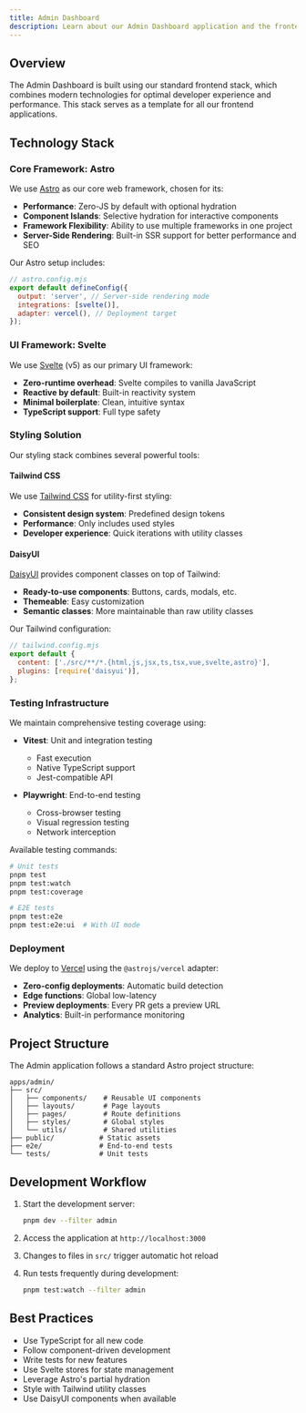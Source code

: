 ```yaml
---
title: Admin Dashboard
description: Learn about our Admin Dashboard application and the frontend technology stack we use across our applications
---
```


## Overview

The Admin Dashboard is built using our standard frontend stack, which combines modern technologies for optimal developer experience and performance. This stack serves as a template for all our frontend applications.

## Technology Stack

### Core Framework: Astro

We use [Astro](https://astro.build) as our core web framework, chosen for its:

- **Performance**: Zero-JS by default with optional hydration
- **Component Islands**: Selective hydration for interactive components
- **Framework Flexibility**: Ability to use multiple frameworks in one project
- **Server-Side Rendering**: Built-in SSR support for better performance and SEO

Our Astro setup includes:

```js
// astro.config.mjs
export default defineConfig({
  output: 'server', // Server-side rendering mode
  integrations: [svelte()],
  adapter: vercel(), // Deployment target
});
```

### UI Framework: Svelte

We use [Svelte](https://svelte.dev) (v5) as our primary UI framework:

- **Zero-runtime overhead**: Svelte compiles to vanilla JavaScript
- **Reactive by default**: Built-in reactivity system
- **Minimal boilerplate**: Clean, intuitive syntax
- **TypeScript support**: Full type safety

### Styling Solution

Our styling stack combines several powerful tools:

#### Tailwind CSS

We use [Tailwind CSS](https://tailwindcss.com) for utility-first styling:

- **Consistent design system**: Predefined design tokens
- **Performance**: Only includes used styles
- **Developer experience**: Quick iterations with utility classes

#### DaisyUI

[DaisyUI](https://daisyui.com) provides component classes on top of Tailwind:

- **Ready-to-use components**: Buttons, cards, modals, etc.
- **Themeable**: Easy customization
- **Semantic classes**: More maintainable than raw utility classes

Our Tailwind configuration:

```js
// tailwind.config.mjs
export default {
  content: ['./src/**/*.{html,js,jsx,ts,tsx,vue,svelte,astro}'],
  plugins: [require('daisyui')],
};
```

### Testing Infrastructure

We maintain comprehensive testing coverage using:

- **Vitest**: Unit and integration testing

  - Fast execution
  - Native TypeScript support
  - Jest-compatible API

- **Playwright**: End-to-end testing
  - Cross-browser testing
  - Visual regression testing
  - Network interception

Available testing commands:

```bash
# Unit tests
pnpm test
pnpm test:watch
pnpm test:coverage

# E2E tests
pnpm test:e2e
pnpm test:e2e:ui  # With UI mode
```

### Deployment

We deploy to [Vercel](https://vercel.com) using the `@astrojs/vercel` adapter:

- **Zero-config deployments**: Automatic build detection
- **Edge functions**: Global low-latency
- **Preview deployments**: Every PR gets a preview URL
- **Analytics**: Built-in performance monitoring

## Project Structure

The Admin application follows a standard Astro project structure:

```
apps/admin/
├── src/
│   ├── components/    # Reusable UI components
│   ├── layouts/       # Page layouts
│   ├── pages/         # Route definitions
│   ├── styles/        # Global styles
│   └── utils/         # Shared utilities
├── public/           # Static assets
├── e2e/              # End-to-end tests
└── tests/            # Unit tests
```

## Development Workflow

1. Start the development server:

   ```bash
   pnpm dev --filter admin
   ```

2. Access the application at `http://localhost:3000`

3. Changes to files in `src/` trigger automatic hot reload

4. Run tests frequently during development:
   ```bash
   pnpm test:watch --filter admin
   ```

## Best Practices

- Use TypeScript for all new code
- Follow component-driven development
- Write tests for new features
- Use Svelte stores for state management
- Leverage Astro's partial hydration
- Style with Tailwind utility classes
- Use DaisyUI components when available
